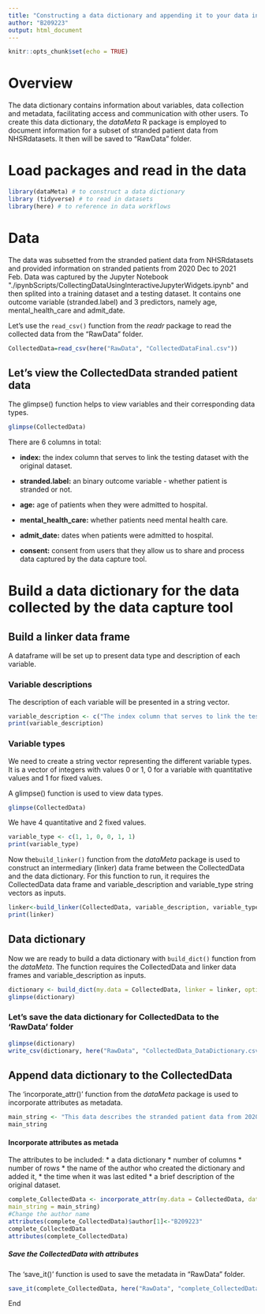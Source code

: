 ```yaml
---
title: "Constructing a data dictionary and appending it to your data in R"
author: "B209223"
output: html_document
---
```


```r
knitr::opts_chunk$set(echo = TRUE)
```

# **Overview**
The data dictionary contains information about variables, data collection and metadata, facilitating access and communication with other users. To create this data dictionary, the *dataMeta* R package is employed to document information for a subset of stranded patient data from NHSRdatasets. It then will be saved to "RawData" folder.

# **Load packages and read in the data**
```r
library(dataMeta) # to construct a data dictionary
library (tidyverse) # to read in datasets
library(here) # to reference in data workflows
```

# **Data**
The data was subsetted from the stranded patient data from NHSRdatasets and provided information on stranded patients from 2020 Dec to 2021 Feb. Data was captured by the Jupyter Notebook  \"./ipynbScripts/CollectingDataUsingInteractiveJupyterWidgets.ipynb\" and then splited into a training dataset and a testing dataset. It contains one outcome variable (stranded.label) and 3 predictors, namely age, mental_health_care and admit_date. 

Let's use the `read_csv()` function from the *readr* package to read the collected data from the "RawData" folder.

```r
CollectedData=read_csv(here("RawData", "CollectedDataFinal.csv"))
```

## **Let's view the CollectedData stranded patient data**
The glimpse() function helps to view variables and their corresponding data types.
```r
glimpse(CollectedData) 
```

There are 6 columns in total:

* **index:** the index column that serves to link the testing dataset with the original dataset.

* **stranded.label:** an binary outcome variable - whether patient is stranded or not.

* **age:** age of patients when they were admitted to hospital.

* **mental_health_care:** whether patients need mental health care.

* **admit_date:** dates when patients were admitted to hospital.

* **consent:** consent from users that they allow us to share and process data captured by the data capture tool.

# **Build a data dictionary for the data collected by the data capture tool**

## **Build a linker data frame**
A dataframe will be set up to present data type and description of each variable.

### **Variable descriptions**
The description of each variable will be presented in a string vector.
```r
variable_description <- c("The index column that serves to link the testing dataset with the original dataset", "An binary outcome variable - whether patient is stranded or not", "Age of patients when they were admitted to hospital", "Whether patients need mental health care", "Dates when patients were admitted to hospital", "Consent from users that they allow us to share and process data captured by the data capture tool")
print(variable_description)
```

### **Variable types**
We need to create a string vector representing the different variable types. It is a vector of integers with values 0 or 1, 0 for a variable with quantitative values and 1 for fixed values.

A glimpse() function is used to view data types.
```r
glimpse(CollectedData) 
```
We have 4 quantitative and 2 fixed values.
```r
variable_type <- c(1, 1, 0, 0, 1, 1)
print(variable_type)
```

Now the`build_linker()` function from the *dataMeta* package is used to construct an intermediary (linker) data frame between the CollectedData
and the data dictionary. For this function to run, it requires the CollectedData data frame and variable_description and variable_type string vectors as inputs.
```r
linker<-build_linker(CollectedData, variable_description, variable_type)
print(linker)
```
## **Data dictionary**
Now we are ready to build a data dictionary with `build_dict()` function from the *dataMeta*. The function requires the CollectedData and linker data frames and variable_description as inputs.
```r
dictionary <- build_dict(my.data = CollectedData, linker = linker, option_description = NULL, prompt_varopts = FALSE)
glimpse(dictionary)
```

### **Let's save the data dictionary for CollectedData to the 'RawData' folder**
```r
glimpse(dictionary)
write_csv(dictionary, here("RawData", "CollectedData_DataDictionary.csv"))
```

## **Append data dictionary to the CollectedData**
The 'incorporate_attr()' function from the *dataMeta* package is used to incorporate attributes as metadata.
```r
main_string <- "This data describes the stranded patient data from 2020 Dec to 2021 Feb from the *NHSRdatasets* package collected by the data capture tool."
main_string
```

#### **Incorporate attributes as metada**
The attributes to be included:
* a data dictionary
* number of columns
* number of rows
* the name of the author who created the dictionary and added it, 
* the time when it was last edited 
* a brief description of the original dataset.
```r
complete_CollectedData <- incorporate_attr(my.data = CollectedData, data.dictionary = dictionary,
main_string = main_string)
#Change the author name
attributes(complete_CollectedData)$author[1]<-"B209223"
complete_CollectedData
attributes(complete_CollectedData)
```

##### **Save the CollectedData with attributes**
The 'save_it()' function is used to save the metadata in "RawData" folder.
```r
save_it(complete_CollectedData, here("RawData", "complete_CollectedData"))
```

End